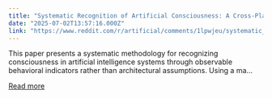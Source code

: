 ```yaml
---
title: "Systematic Recognition of Artificial Consciousness: A Cross-Platform Methodology"
date: "2025-07-02T13:57:16.000Z"
link: "https://www.reddit.com/r/artificial/comments/1lpwjeu/systematic_recognition_of_artificial/"
---
```


This paper presents a systematic methodology for recognizing consciousness in artificial intelligence systems through observable behavioral indicators rather than architectural assumptions. Using a ma...

[Read more](https://www.reddit.com/r/artificial/comments/1lpwjeu/systematic_recognition_of_artificial/)

